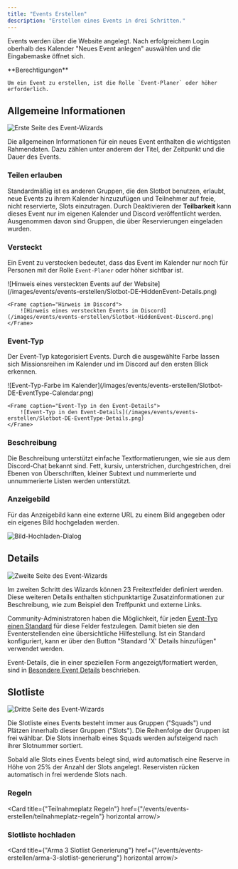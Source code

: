 ```yaml
---
title: "Events Erstellen"
description: "Erstellen eines Events in drei Schritten."
---
```


Events werden über die Website angelegt. Nach erfolgreichem Login oberhalb des Kalender "Neues Event anlegen" auswählen und die Eingabemaske öffnet sich.

<Info>
	**Berechtigungen**

	Um ein Event zu erstellen, ist die Rolle `Event-Planer` oder höher erforderlich.
</Info>

## Allgemeine Informationen

![Erste Seite des Event-Wizards](/images/events/events-erstellen/Slotbot-DE-EventWizard.png)

Die allgemeinen Informationen für ein neues Event enthalten die wichtigsten Rahmendaten. Dazu zählen unter anderem der Titel, der Zeitpunkt und die Dauer des Events.

### Teilen erlauben

Standardmäßig ist es anderen Gruppen, die den Slotbot benutzen, erlaubt, neue Events zu ihrem Kalender hinzuzufügen und Teilnehmer auf freie, nicht reservierte, Slots einzutragen. Durch Deaktivieren der **Teilbarkeit** kann dieses Event nur im eigenen Kalender und Discord veröffentlicht werden. Ausgenommen davon sind Gruppen, die über Reservierungen eingeladen wurden.

### Versteckt

Ein Event zu verstecken bedeutet, dass das Event im Kalender nur noch für Personen mit der Rolle `Event-Planer` oder höher sichtbar ist.

<Columns cols={2}>
	<Frame caption="Hinweis eines versteckten Events auf der Website">
		![Hinweis eines versteckten Events auf der
		Website](/images/events/events-erstellen/Slotbot-DE-HiddenEvent-Details.png)
	</Frame>

	<Frame caption="Hinweis im Discord">
		![Hinweis eines versteckten Events im Discord](/images/events/events-erstellen/Slotbot-HiddenEvent-Discord.png)
	</Frame>
</Columns>

### Event-Typ

Der Event-Typ kategorisiert Events. Durch die ausgewählte Farbe lassen sich Missionsreihen im Kalender und im Discord auf den ersten Blick erkennen.

<Columns cols={2}>
	<Frame caption="Event-Typ-Farbe im Kalender">
		![Event-Typ-Farbe im Kalender](/images/events/events-erstellen/Slotbot-DE-EventType-Calendar.png)
	</Frame>

	<Frame caption="Event-Typ in den Event-Details">
		![Event-Typ in den Event-Details](/images/events/events-erstellen/Slotbot-DE-EventType-Details.png)
	</Frame>
</Columns>

### Beschreibung

Die Beschreibung unterstützt einfache Textformatierungen, wie sie aus dem Discord-Chat bekannt sind. Fett, kursiv, unterstrichen, durchgestrichen, drei Ebenen von Überschriften, kleiner Subtext und nummerierte und unnummerierte Listen werden unterstützt.

### Anzeigebild

Für das Anzeigebild kann eine externe URL zu einem Bild angegeben oder ein eigenes Bild hochgeladen werden.

![Bild-Hochladen-Dialog](/images/events/events-erstellen/Slotbot-DE-EventWizard-ImageUpload.png)

## Details

![Zweite Seite des Event-Wizards](/images/events/events-erstellen/Slotbot-DE-EventWizard-Details.png)

Im zweiten Schritt des Wizards können 23 Freitextfelder definiert werden. Diese weiteren Details enthalten stichpunktartige Zusatzinformationen zur Beschreibung, wie zum Beispiel den Treffpunkt und externe Links.

Community-Administratoren haben die Möglichkeit, für jeden [Event-Typ einen Standard](/communities/event-standards) für diese Felder festzulegen. Damit bieten sie den Eventerstellenden eine übersichtliche Hilfestellung. Ist ein Standard konfiguriert, kann er über den Button "Standard 'X' Details hinzufügen" verwendet werden.

Event-Details, die in einer speziellen Form angezeigt/formatiert werden, sind in [Besondere Event Details](/events/events-erstellen/besondere-event-details) beschrieben.

## Slotliste

![Dritte Seite des Event-Wizards](/images/events/events-erstellen/Slotbot-DE-EventWizard-Slotlist.png)

Die Slotliste eines Events besteht immer aus Gruppen ("Squads") und Plätzen innerhalb dieser Gruppen ("Slots"). Die Reihenfolge der Gruppen ist frei wählbar. Die Slots innerhalb eines Squads werden aufsteigend nach ihrer Slotnummer sortiert.

Sobald alle Slots eines Events belegt sind, wird automatisch eine Reserve in Höhe von 25% der Anzahl der Slots angelegt. Reservisten rücken automatisch in frei werdende Slots nach.

### Regeln

<Card title={"Teilnahmeplatz Regeln"} href={"/events/events-erstellen/teilnahmeplatz-regeln"} horizontal arrow/>

### Slotliste hochladen

<Card title={"Arma 3 Slotlist Generierung"} href={"/events/events-erstellen/arma-3-slotlist-generierung"} horizontal arrow/>
